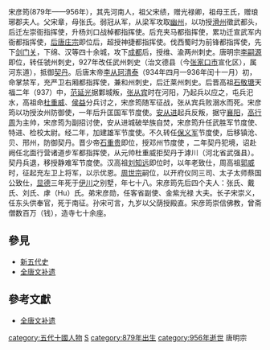 宋彦筠(879年——956年），其先河南人，祖父宋绩，赠光禄卿，祖母王氏，赠琅琊郡夫人。父宋章，母张氏。弱冠从军，从梁军攻取[[幽州|幽州]]，以功授[[滑州|滑州]]徵武都头，后迁左崇衙指挥使，升杨刘口战棹都指挥使。后充夹马都指挥使，累功迁宣武军内衙都指挥使，[[后唐庄宗|后唐庄宗]]即位后，超授神捷都指挥使。伐西蜀时为前锋都指挥使，先下[[剑门关|剑门关]]，下绵、汉等四十余城，攻下[[成都|成都]]后，授维、渝两州刺史。唐明宗[[李嗣源|李嗣源]]即位，转任虢州刺史，927年改任武州刺史（治文德县（今[[张家口市|张家口市]]宣化区），属河东道），抵御[[契丹|契丹]]。后唐末帝[[李从珂|李从珂]][[清泰|清泰]]（934年四月—936年闰十一月）初，命掌禁军，充严卫右厢都指挥使，兼和州刺史，后迁莱州刺史。后晋高祖[[石敬瑭|石敬瑭]]天福二年（937）中，[[范延光|范延光]]据鄴城叛，[[张从宾|张从宾]]时在河阳，乃起兵以应之，屯兵汜水，高祖命[[杜重威|杜重威]]、[[侯益|侯益]]分兵讨之，宋彦筠随军征战，张从宾兵败溺水而死。宋彦筠以功授汝州防御使，一年后升匡国军节度使。[[安从进|安从进]]起兵反叛，据守[[襄阳|襄阳]]，[[高行周|高行周]]为主帅，宋彦筠为副招讨使，安从进城破举族自焚，宋彦筠升任武胜军节度使、特进、检校太尉。经二年，加建雄军节度使。不久转任[[保义军|保义军]]节度使，后移镇沧、贝、邢州，防御契丹。晋少帝[[石重贵|石重贵]]即位，授邓州节度使 ，二年契丹犯境，诏赴阙任北面行营诸道步军都指挥使，从元帅杜重威拒契丹于滹川（河北省武强县）。契丹兵退，移授静难军节度使。汉高祖[[刘知远|刘知远]]即位时，以年老致仕，周高祖[[郭威|郭威]]时，征起充左卫上将军，以示优恩。[[周世宗|周世宗]]嗣位，以开府仪同三司、太子太师蔡国公致仕，[[显德|显德]]三年死于[[伊川|伊川]]之别墅，年七十八。宋彦筠先后四个夫人：张氏、戴氏、刘氏、虖（Hu）氏。弟宋彦勋，任客省副使、金紫光禄 大夫。长子宋崇义，任东头供奉官，死于南征。孙宋可言，九岁以父荫授殿直。宋彦筠崇信佛教，曾斋僧数百万（钱），造寺七十余座。

== 參見 ==
*[[新五代史|新五代史]]
*[[全唐文补遗|全唐文补遗]]

== 參考文獻 ==
*[[全唐文补遗|全唐文补遗]]


[[category:五代十國人物|category:五代十國人物]]
[[category:宋姓|S]]
[[category:879年出生|category:879年出生]]
[[category:956年逝世|category:956年逝世]]
唐明宗